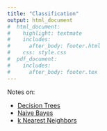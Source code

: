 ```yaml
---
title: "Classification"
output: html_document
#  html_document:
#    highlight: textmate
#    includes:
#      after_body: footer.html
#    css: style.css
#  pdf_document:
#    includes:
#      after_body: footer.tex
---
```


Notes on:

  - [Decision Trees](dt.html)
  - [Naive Bayes](nb.html)
  - [k Nearest Neighbors](knn.html)